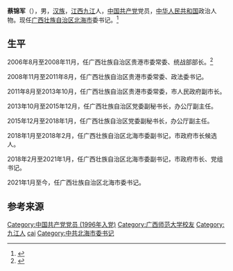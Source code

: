 {{Infobox Ambassador
|name= 蔡锦军
|birth_date = {{birth year and age|1968|11}}
|birth_place = {{CHN}}[[江西|江西]][[九江|九江]]
|alma_mater = [[广西师范大学|广西师范大学]]
|ethnicity=[[汉族|汉族]]
|party = {{CPC}}
}}

'''蔡锦军'''（{{bd|1968年|11月||catIdx=Cai蔡}}），男，[[汉族|汉族]]，[[江西|江西]][[九江|九江]]人，[[中国共产党|中国共产党]]党员，[[中华人民共和国|中华人民共和国]]政治人物。现任[[广西壮族自治区|广西壮族自治区]][[北海市|北海市]]委书记。<ref>{{Cite news|title=蔡锦军任中共北海市委书记|url=https://www.chinanews.com/gn/2021/01-28/9399054.shtml|accessdate=2021-01-28|newspaper=中国新闻网|archive-date=2021-04-15|archive-url=https://web.archive.org/web/20210415055701/https://www.chinanews.com/gn/2021/01-28/9399054.shtml|dead-url=no}}</ref>

==生平==
2006年8月至2008年11月，任广西壮族自治区贵港市委常委、统战部部长。<ref>{{Cite news|title=蔡锦军 简历|url=http://ldzl.people.com.cn/dfzlk/front/personPage18765.htm|newspaper=人民网 地方领导资料库|accessdate=2021-04-14|archive-date=2018-03-03|archive-url=https://web.archive.org/web/20180303050326/http://ldzl.people.com.cn/dfzlk/front/personPage18765.htm|dead-url=no}}</ref>

2008年11月至2011年8月，任广西壮族自治区贵港市委常委、政法委书记。

2011年8月至2013年10月，任广西壮族自治区贵港市委常委，市人民政府副市长。

2013年10月至2015年12月，任广西壮族自治区党委副秘书长，办公厅副主任。

2015年12月至2018年1月，任广西壮族自治区党委副秘书长，办公厅副主任。

2018年1月至2018年2月，任广西壮族自治区北海市委副书记，市政府市长候选人。

2018年2月至2021年1月，任广西壮族自治区北海市委副书记，市政府市长、党组书记。

2021年1月至今，任广西壮族自治区北海市委书记。

==参考来源==
{{reflist}}


{{DEFAULTSORT:cai jinjun}}
[[Category:中国共产党党员_(1996年入党)|Category:中国共产党党员 (1996年入党)]]
[[Category:广西师范大学校友|Category:广西师范大学校友]]
[[Category:九江人|Category:九江人]]
[[Category:蔡姓|cai]]
[[Category:中共北海市委书记|Category:中共北海市委书记]]
{{china-poli-bio-stub}}